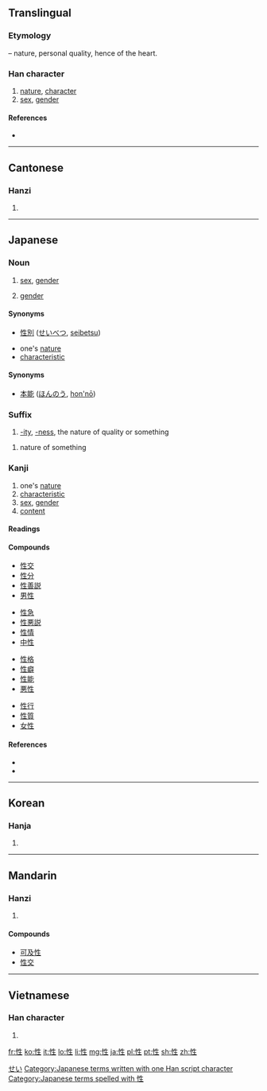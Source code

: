 ==Translingual==

===Etymology===
{{Han compound|心|alt1=忄|t1=heart|生|ls=psc|c1=s|c2=p}} – nature, personal quality, hence of the heart.

===Han character===
{{Han char|rn=61|rad=心|as=05|sn=8|four=9501<sub>0</sub>|canj=心竹手一 (PHQM)|ids=⿰[[忄]][[生]]}}

# [[nature]], [[character]]
# [[sex]], [[gender]]

====References====
* {{Han ref|kx=0381.240|dkj=10478|dj=0710.090|hdz=42286.040|uh=6027|ud=24615|bh=A9CA|bd=43466}}

----

==Cantonese==

===Hanzi===
{{yue-hanzi|jyut=|y=sing3}}

# {{defn|lang=yue|sort=心05}}

----

==Japanese==

===Noun===
{{ja-noun|k|hira=せい|rom=sei}}

# [[sex]], [[gender]]
# {{context|grammar|lang=ja}} [[gender]]

====Synonyms====
* [[性別]] ([[せいべつ]], [[seibetsu]])

{{ja-noun|k|hira=さが|rom=saga}}

* one's [[nature]]
* [[characteristic]]

====Synonyms====
* [[本能]] ([[ほんのう]], [[hon'nō]])

===Suffix===
{{ja-pos|k|suffix|hira=せい|rom=-sei}}

# [[-ity]], [[-ness]], the nature of quality or something

{{ja-pos|k|suffix|hira=しょう|rom=-shō}}
# nature of something

===Kanji===
{{ja-kanji|grade=5|rs=心05}}

# one's [[nature]]
# [[characteristic]]
# [[sex]], [[gender]]
# [[content]]

====Readings====
{{ja-readings
|kanon=[[せい]] (sei)
|goon=[[しょう]] (shō)
|kun=[[さが]] (saga), [[なりくせ]] (narikuse)
|nanori=[[なり]] (nari), [[もと]] (moto)
}}

====Compounds====
{{top4}}
* [[性交]]
* [[性分]]
* [[性善説]]
* [[男性]]
{{mid4}}
* [[性急]]
* [[性悪説]]
* [[性情]]
* [[中性]]
{{mid4}}
* [[性格]]
* [[性癖]]
* [[性能]]
* [[悪性]]
{{mid4}}
* [[性行]]
* [[性質]]
* [[女性]]
{{bottom}}

====References====
* {{S-JIS|90AB}}
* {{JIS|402D}}

[[Category:ja:Grammar|せい]]
[[Category:Japanese terms written with one Han script character]]
[[Category:Japanese terms spelled with 性]]
----

==Korean==

===Hanja===
{{ko-hanja|hangeul=성|eumhun=|rv=seong|mr=sŏng|y=seng}}

# {{defn|lang=ko|sort=心05}}

----

==Mandarin==

===Hanzi===
{{cmn-hanzi|pin=[[xìng]] ([[xing4]])|wg=hsing<sup>4</sup>}}

# {{defn|lang=cmn|sort=心05}}

====Compounds====
* [[可及性]]
* [[性交]]

----

==Vietnamese==

===Han character===
{{vi-hantu|[[tính]], [[dính]], [[tánh]]|rs=心05}}

# {{defn|lang=vi|sort=心05}}

[[fr:性]]
[[ko:性]]
[[it:性]]
[[lo:性]]
[[li:性]]
[[mg:性]]
[[ja:性]]
[[pl:性]]
[[pt:性]]
[[sh:性]]
[[zh:性]]